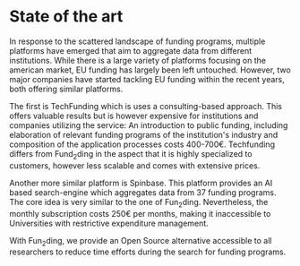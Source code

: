 # State of the art
 
In response to the scattered landscape of funding programs, multiple platforms have emerged that aim to aggregate data from different institutions.
While there is a large variety of platforms focusing on the american market, EU funding has largely been left untouched.
However, two major companies have started tackling EU funding within the recent years, both offering similar platforms.

The first is TechFunding which is uses a consulting-based approach. This offers valuable results but is however expensive for institutions and companies utilizing the service:
An introduction to public funding, including elaboration of relevant funding programs of the institution's industry and composition of the application processes costs 400-700€.
Techfunding differs from Fund<sub>2</sub>ding in the aspect that it is highly specialized to customers, however less scalable and comes with extensive prices.

Another more similar platform is Spinbase. This platform provides an AI based search-engine which aggregates data from 37 funding programs. 
The core idea is very similar to the one of Fun<sub>2</sub>ding. Nevertheless, the monthly subscription costs 250€ per months, making it inaccessible to Universities with restrictive expenditure management.

With Fun<sub>2</sub>ding, we provide an Open Source alternative accessible to all researchers to reduce time efforts during the search for funding programs.